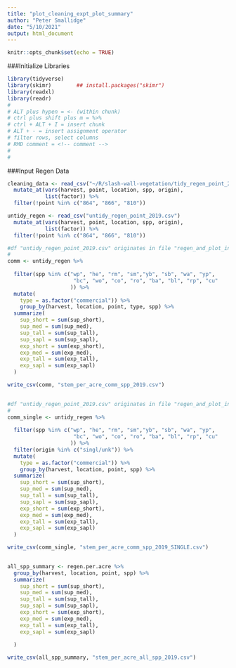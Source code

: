 ```yaml
---
title: "plot_cleaning_expt_plot_summary"
author: "Peter Smallidge"
date: "5/10/2021"
output: html_document
---
```


```r
knitr::opts_chunk$set(echo = TRUE)
```

###Initialize Libraries
```r

library(tidyverse)
library(skimr)        ## install.packages("skimr")
library(readxl)
library(readr)
#
# ALT plus hypen = <- (within chunk)
# ctrl plus shift plus m = %>% 
# ctrl + ALT + I = insert chunk
# ALT + - = insert assignment operator
# filter rows, select columns
# RMD comment = <!-- comment -->
# 
# 

```

###Input Regen Data
```r

cleaning_data <- read_csv("~/R/slash-wall-vegetation/tidy_regen_point_2019.csv") %>% 
  mutate_at(vars(harvest, point, location, spp, origin),
            list(factor)) %>% 
  filter(!point %in% c("864", "866", "810"))

untidy_regen <- read_csv("untidy_regen_point_2019.csv")
  mutate_at(vars(harvest, point, location, spp, origin),
            list(factor)) %>% 
  filter(!point %in% c("864", "866", "810"))

```


```r

#df "untidy_regen_point_2019.csv" originates in file "regen_and_plot_input_cleaning"
#
comm <- untidy_regen %>% 
  
  filter(spp %in% c("wp", "he", "rm", "sm","yb", "sb", "wa", "yp",
                     "bc", "wo", "co", "ro", "ba", "bl", "rp", "cu"
                    )) %>% 
  mutate(
    type = as.factor("commercial")) %>% 
    group_by(harvest, location, point, type, spp) %>% 
  summarize(
    sup_short = sum(sup_short),
    sup_med = sum(sup_med),
    sup_tall = sum(sup_tall),
    sup_sapl = sum(sup_sapl),
    exp_short = sum(exp_short),
    exp_med = sum(exp_med), 
    exp_tall = sum(exp_tall),
    exp_sapl = sum(exp_sapl)
  )

write_csv(comm, "stem_per_acre_comm_spp_2019.csv")
  
```


```r

#df "untidy_regen_point_2019.csv" originates in file "regen_and_plot_input_cleaning"
#
comm_single <- untidy_regen %>% 
  
  filter(spp %in% c("wp", "he", "rm", "sm","yb", "sb", "wa", "yp",
                     "bc", "wo", "co", "ro", "ba", "bl", "rp", "cu"
                    )) %>% 
  filter(origin %in% c("singl/unk")) %>% 
  mutate(
    type = as.factor("commercial")) %>% 
    group_by(harvest, location, point, spp) %>% 
  summarize(
    sup_short = sum(sup_short),
    sup_med = sum(sup_med),
    sup_tall = sum(sup_tall),
    sup_sapl = sum(sup_sapl),
    exp_short = sum(exp_short),
    exp_med = sum(exp_med), 
    exp_tall = sum(exp_tall),
    exp_sapl = sum(exp_sapl)
  )

write_csv(comm_single, "stem_per_acre_comm_spp_2019_SINGLE.csv")
  
```


```r

all_spp_summary <- regen.per.acre %>% 
  group_by(harvest, location, point, spp) %>% 
  summarize(
    sup_short = sum(sup_short),
    sup_med = sum(sup_med),
    sup_tall = sum(sup_tall),
    sup_sapl = sum(sup_sapl),
    exp_short = sum(exp_short),
    exp_med = sum(exp_med), 
    exp_tall = sum(exp_tall),
    exp_sapl = sum(exp_sapl)
    
  )

write_csv(all_spp_summary, "stem_per_acre_all_spp_2019.csv")


```



